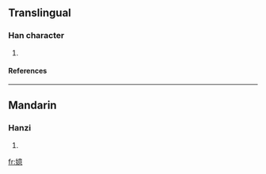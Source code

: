 ==Translingual==
===Han character===
{{Han char|rn=38|rad=女|as=13|sn=16|four=|canj=女卜廿心 (VYTP)}}
# {{defn|Han|sort=女13}}
====References====
{{Han ref|kx=0272.020|dkj=06765|hdz=21085.050|uh=5B11|ud=23313}}

----
==Mandarin==
===Hanzi===
{{cmn-hanzi|pin=[[yì]] ([[yi4]])|wg=i<sup>4</sup>}}
# {{defn|Mandarin}}

[[fr:嬑]]
